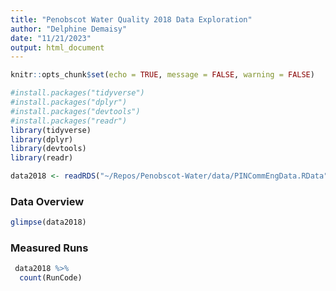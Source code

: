 ```yaml
---
title: "Penobscot Water Quality 2018 Data Exploration"
author: "Delphine Demaisy"
date: "11/21/2023"
output: html_document
---
```

```r
knitr::opts_chunk$set(echo = TRUE, message = FALSE, warning = FALSE)
```

```r
#install.packages("tidyverse")
#install.packages("dplyr")
#install.packages("devtools")
#install.packages("readr")
library(tidyverse)
library(dplyr)
library(devtools)
library(readr)
```

```r
data2018 <- readRDS("~/Repos/Penobscot-Water/data/PINCommEngData.RData")
```

### Data Overview 
```r
glimpse(data2018)
```

### Measured Runs
```r
 data2018 %>% 
  count(RunCode)
```
